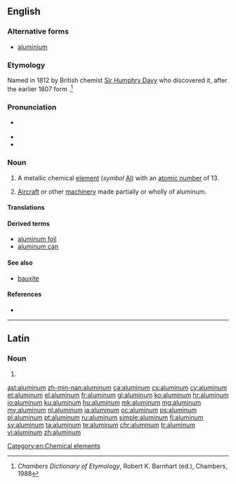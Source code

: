 ==English==
{{wikipedia}}

===Alternative forms===
* [[aluminium]] {{qualifier|the spelling used in the sciences, and in everyday British English}}

===Etymology===
Named in 1812 by British chemist [[w:Sir Humphry Davy|Sir Humphry Davy]] who discovered it, after the earlier 1807 {{etyl|NL.|en}} form {{m|la|alumium}}.<ref>''Chambers Dictionary of Etymology'', Robert K. Barnhart (ed.), Chambers, 1988</ref>

===Pronunciation===
* {{a|GenAm|Canada}} {{IPA|/ə.ˈluː.mɨ.nəm/|lang=en}}
* {{audio|en-us-aluminum.ogg|Audio (US)|lang=en}}
* {{audio|En-uk-aluminum.ogg|Audio (UK)|lang=en}}

===Noun===
{{en-noun|-}}

# A metallic chemical [[element]] (''symbol'' [[Al]]) with an [[atomic number]] of 13.
# {{context|slang|lang=en}} [[aircraft|Aircraft]] or other [[machinery]] made partially or wholly of aluminum.

====Translations====
{{trans-see|aluminium}}

====Derived terms====
* [[aluminum foil]]
* [[aluminum can]]

====See also====
* [[bauxite]]

====References====
<references/>
* {{R:BBS}}

[[Category:en:Chemical elements]]

----

==Latin==

===Noun===
{{la-noun-form|alūminum}}

# {{inflection of|alūmen||gen|p|lang=la}}

[[ast:aluminum]]
[[zh-min-nan:aluminum]]
[[ca:aluminum]]
[[cs:aluminum]]
[[cy:aluminum]]
[[et:aluminum]]
[[el:aluminum]]
[[fr:aluminum]]
[[gl:aluminum]]
[[ko:aluminum]]
[[hr:aluminum]]
[[io:aluminum]]
[[ku:aluminum]]
[[hu:aluminum]]
[[mk:aluminum]]
[[mg:aluminum]]
[[my:aluminum]]
[[nl:aluminum]]
[[ja:aluminum]]
[[oc:aluminum]]
[[ps:aluminum]]
[[pl:aluminum]]
[[pt:aluminum]]
[[ru:aluminum]]
[[simple:aluminum]]
[[fi:aluminum]]
[[sv:aluminum]]
[[ta:aluminum]]
[[te:aluminum]]
[[chr:aluminum]]
[[tr:aluminum]]
[[vi:aluminum]]
[[zh:aluminum]]